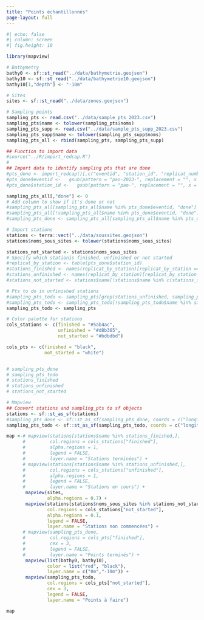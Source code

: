 ```yaml
---
title: "Points échantillonnés"
page-layout: full
---
```



```r
#| echo: false
#| column: screen
#| fig.height: 10

library(mapview)

# Bathymetry
bathy0 <- sf::st_read("../data/bathymetrie.geojson")
bathy10 <- sf::st_read("../data/bathymetrie10.geojson")
bathy10[1,"depth"] <- "-10m"

# Sites
sites <- sf::st_read("../data/zones.geojson")

# Sampling points
sampling_pts <- read.csv("../data/sample_pts_2023.csv")
sampling_pts$name <- tolower(sampling_pts$noms)
sampling_pts_supp <- read.csv("../data/sample_pts_supp_2023.csv") 
sampling_pts_supp$name <- tolower(sampling_pts_supp$noms)
sampling_pts_all <- rbind(sampling_pts, sampling_pts_supp)

## Function to import data
#source("../R/import_redcap.R")
#
## Import data to identify sampling pts that are done
#pts_done <- import_redcap()[,c("eventid", "station_id", "replicat_number")]
#pts_done$eventid <-   gsub(pattern = "pao-2023-", replacement = "", x = pts_done$eventid)
#pts_done$station_id <-   gsub(pattern = "pao-", replacement = "", x = pts_done$station_id)

sampling_pts_all[,"done"] <- 0
# Add column to show if it's done or not
#sampling_pts_all[sampling_pts_all$name %in% pts_done$eventid, "done"] <- 1
#sampling_pts_all[!sampling_pts_all$name %in% pts_done$eventid, "done"] <- 0
#sampling_pts_done <- sampling_pts_all[sampling_pts_all$name %in% pts_done$eventid,]

# Import stations
stations <- terra::vect("../data/soussites.geojson")
stations$noms_sous_sites <- tolower(stations$noms_sous_sites)

stations_not_started <- stations$noms_sous_sites
# Specify which stationis finished, unfinished or not started
#replicat_by_station <- table(pts_done$station_id)
#stations_finished <- names(replicat_by_station)[replicat_by_station == 5]
#stations_unfinished <- names(replicat_by_station)[replicat_by_station < 5]
#stations_not_started <- stations$name[!stations$name %in% c(stations_finished,stations_unfinished)]

# Pts to do in unfinished stations
#sampling_pts_todo <- sampling_pts[grep(stations_unfinished, sampling_pts$name),]
#sampling_pts_todo <- sampling_pts_todo[!sampling_pts_todo$name %in% sampling_pts_done$name,]
sampling_pts_todo <- sampling_pts

# Color palette for stations
cols_stations <- c(finished = "#5ab4ac",
                   unfinished = "#d8b365",
                   not_started = "#bdbdbd")

cols_pts <- c(finished = "black",
              not_started = "white")


# sampling_pts_done
# sampling_pts_todo
# stations_finished
# stations_unfinished
# stations_not_started

# Mapview
## Convert stations and sampling_pts to sf objects
stations <- sf::st_as_sf(stations)
#sampling_pts_done <- sf::st_as_sf(sampling_pts_done, coords = c("longitude", "latitude"))[,"name"]
sampling_pts_todo <- sf::st_as_sf(sampling_pts_todo, coords = c("longitude", "latitude"))[,"name"]

map <-# mapview(stations[stations$name %in% stations_finished,],
      #         col.regions = cols_stations["finished"],
      #         alpha.regions = 1,
      #         legend = FALSE,
      #         layer.name = "Stations terminées") +
      # mapview(stations[stations$name %in% stations_unfinished,],
      #         col.regions = cols_stations["unfinished"],
      #         alpha.regions = 1,
      #         legend = FALSE,
      #         layer.name = "Stations en cours") +
       mapview(sites,
               alpha.regions = 0.7) + 
       mapview(stations[stations$noms_sous_sites %in% stations_not_started, "noms_sous_sites"],
               col.regions = cols_stations["not_started"],
               alpha.regions = 0.1,
               legend = FALSE,
               layer.name = "Stations non commencées") +
      # mapview(sampling_pts_done, 
      #         col.regions = cols_pts["finished"],
      #         cex = 3,
      #         legend = FALSE,
      #         layer.name = "Points terminés") +
       mapview(list(bathy0, bathy10),
               color = list("red", "black"),
               layer.name = c("0m","-10m")) +
       mapview(sampling_pts_todo, 
               col.regions = cols_pts["not_started"],
               cex = 3,
               legend = FALSE,
               layer.name = "Points à faire")

map

```

